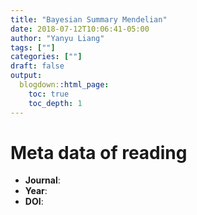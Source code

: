```yaml
---
title: "Bayesian Summary Mendelian"
date: 2018-07-12T10:06:41-05:00
author: "Yanyu Liang"
tags: [""]
categories: [""]
draft: false
output:
  blogdown::html_page:
    toc: true
    toc_depth: 1
---
```


# Meta data of reading

* **Journal**:
* **Year**:
* **DOI**:
